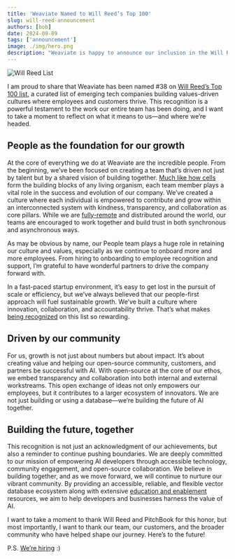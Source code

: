 ```yaml
---
title: 'Weaviate Named to Will Reed’s Top 100'
slug: will-reed-announcement
authors: [bob]
date: 2024-09-09
tags: ['announcement']
image: ./img/hero.png
description: "Weaviate is happy to announce our inclusion in the Will Reed's list!"
---
```


![Will Reed List](./img/hero.png)

I am proud to share that Weaviate has been named #38 on [Will Reed’s Top 100 list](https://www.willreedstop100.com/), a curated list of emerging tech companies building values-driven cultures where employees and customers thrive. This recognition is a powerful testament to the work our entire team has been doing, and I want to take a moment to reflect on what it means to us—and where we’re headed.

## People as the foundation for our growth 
At the core of everything we do at Weaviate are the incredible people. From the beginning, we’ve been focused on creating a team that’s driven not just by talent but by a shared vision of building together. [Much like how cells](/company/playbook/cell-theory-planning-for-organic-growth) form the building blocks of any living organism, each team member plays a vital role in the success and evolution of our company. We’ve created a culture where each individual is empowered to contribute and grow within an interconnected system with kindness, transparency, and collaboration as core pillars. While we are [fully-remote](/company/remote) and distributed around the world, our teams are encouraged to work together and build trust in both synchronous and asynchronous ways. 

As may be obvious by name, our People team plays a huge role in retaining our culture and values, especially as we continue to onboard more and more employees. From hiring to onboarding to employee recognition and support, I’m grateful to have wonderful partners to drive the company forward with. 

In a fast-paced startup environment, it’s easy to get lost in the pursuit of scale or efficiency, but we’ve always believed that our people-first approach will fuel sustainable growth. We’ve built a culture where innovation, collaboration, and accountability thrive. That’s what makes [being recognized](https://www.willreedstop100.com/) on this list so rewarding.

## Driven by our community 
For us, growth is not just about numbers but about impact. It’s about creating value and helping our open-source community, customers, and partners be successful with AI. With open-source at the core of our ethos, we embed transparency and collaboration into both internal and external workstreams. This open exchange of ideas not only empowers our employees, but it contributes to a larger ecosystem of innovators. We are not just building or using a database—we’re building the future of AI together.

## Building the future, together
This recognition is not just an acknowledgment of our achievements, but also a reminder to continue pushing boundaries. We are deeply committed to our mission of empowering AI developers through accessible technology, community engagement, and open-source collaboration. We believe in building together, and as we move forward, we will continue to nurture our vibrant community. By providing an accessible, reliable, and flexible vector database ecosystem along with extensive [education and enablement](/deployment/enablement) resources, we aim to help developers and businesses harness the value of AI. 

I want to take a moment to thank Will Reed and PitchBook for this honor, but most importantly, I want to thank our team, our customers, and the broader community who have helped shape our journey. Here’s to the future! 

P.S. [We’re hiring](/company/careers) :) 



<WhatsNext />